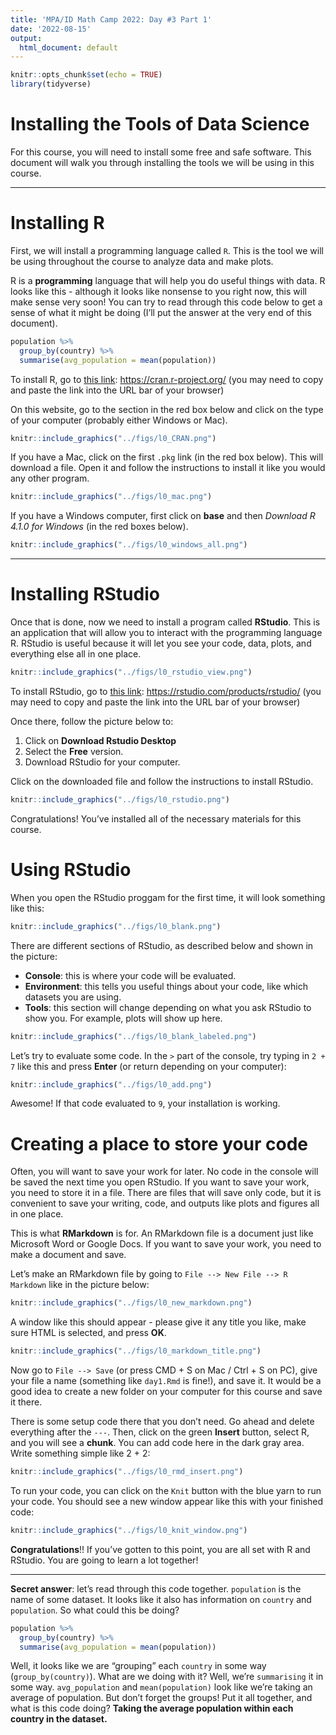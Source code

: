 ```yaml
---
title: 'MPA/ID Math Camp 2022: Day #3 Part 1'
date: '2022-08-15'
output:
  html_document: default
---
```


```r
knitr::opts_chunk$set(echo = TRUE)
library(tidyverse)
```

# Installing the Tools of Data Science

For this course, you will need to install some free and safe software. This document will walk you through installing the tools we will be using in this course.

------------------------------------------------------------------------

# Installing R

First, we will install a programming language called `R`. This is the tool we will be using throughout the course to analyze data and make plots.

R is a **programming** language that will help you do useful things with data. R looks like this - although it looks like nonsense to you right now, this will make sense very soon! You can try to read through this code below to get a sense of what it might be doing (I'll put the answer at the very end of this document).

```r
population %>%
  group_by(country) %>%
  summarise(avg_population = mean(population))
```

To install R, go to [this link](https://cran.r-project.org/): <https://cran.r-project.org/> (you may need to copy and paste the link into the URL bar of your browser)

On this website, go to the section in the red box below and click on the type of your computer (probably either Windows or Mac).

```r
knitr::include_graphics("../figs/l0_CRAN.png")
```

If you have a Mac, click on the first `.pkg` link (in the red box below). This will download a file. Open it and follow the instructions to install it like you would any other program.

```r
knitr::include_graphics("../figs/l0_mac.png")
```

If you have a Windows computer, first click on **base** and then *Download R 4.1.0 for Windows* (in the red boxes below).

```r
knitr::include_graphics("../figs/l0_windows_all.png")
```

------------------------------------------------------------------------

# Installing RStudio

Once that is done, now we need to install a program called **RStudio**. This is an application that will allow you to interact with the programming language R. RStudio is useful because it will let you see your code, data, plots, and everything else all in one place.

```r
knitr::include_graphics("../figs/l0_rstudio_view.png")
```

To install RStudio, go to [this link](https://rstudio.com/products/rstudio): <https://rstudio.com/products/rstudio/> (you may need to copy and paste the link into the URL bar of your browser)

Once there, follow the picture below to:

1.  Click on **Download Rstudio Desktop**
2.  Select the **Free** version.
3.  Download RStudio for your computer.

Click on the downloaded file and follow the instructions to install RStudio.

```r
knitr::include_graphics("../figs/l0_rstudio.png")
```

Congratulations! You've installed all of the necessary materials for this course.

# Using RStudio

When you open the RStudio proggam for the first time, it will look something like this:

```r
knitr::include_graphics("../figs/l0_blank.png")
```

There are different sections of RStudio, as described below and shown in the picture:

-   **Console**: this is where your code will be evaluated.
-   **Environment**: this tells you useful things about your code, like which datasets you are using.
-   **Tools**: this section will change depending on what you ask RStudio to show you. For example, plots will show up here.

```r
knitr::include_graphics("../figs/l0_blank_labeled.png")
```

Let's try to evaluate some code. In the `>` part of the console, try typing in `2 + 7` like this and press **Enter** (or return depending on your computer):

```r
knitr::include_graphics("../figs/l0_add.png")
```

Awesome! If that code evaluated to `9`, your installation is working.

# Creating a place to store your code

Often, you will want to save your work for later. No code in the console will be saved the next time you open RStudio. If you want to save your work, you need to store it in a file. There are files that will save only code, but it is convenient to save your writing, code, and outputs like plots and figures all in one place.

This is what **RMarkdown** is for. An RMarkdown file is a document just like Microsoft Word or Google Docs. If you want to save your work, you need to make a document and save.

Let's make an RMarkdown file by going to `File --> New File --> R Markdown` like in the picture below:

```r
knitr::include_graphics("../figs/l0_new_markdown.png")
```

A window like this should appear - please give it any title you like, make sure HTML is selected, and press **OK**.

```r
knitr::include_graphics("../figs/l0_markdown_title.png")
```

Now go to `File --> Save` (or press CMD + S on Mac / Ctrl + S on PC), give your file a name (something like `day1.Rmd` is fine!), and save it. It would be a good idea to create a new folder on your computer for this course and save it there.

There is some setup code there that you don't need. Go ahead and delete everything after the `---`. Then, click on the green **Insert** button, select R, and you will see a **chunk**. You can add code here in the dark gray area. Write something simple like 2 + 2:

```r
knitr::include_graphics("../figs/l0_rmd_insert.png")
```

To run your code, you can click on the `Knit` button with the blue yarn to run your code. You should see a new window appear like this with your finished code:

```r
knitr::include_graphics("../figs/l0_knit_window.png")
```

**Congratulations**!! If you've gotten to this point, you are all set with R and RStudio. You are going to learn a lot together!

------------------------------------------------------------------------

**Secret answer**: let's read through this code together. `population` is the name of some dataset. It looks like it also has information on `country` and `population`. So what could this be doing?

```r
population %>%
  group_by(country) %>%
  summarise(avg_population = mean(population))
```

Well, it looks like we are "grouping" each `country` in some way (`group_by(country)`). What are we doing with it? Well, we're `summarising` it in some way. `avg_population` and `mean(population)` look like we're taking an average of population. But don't forget the groups! Put it all together, and what is this code doing? **Taking the average population within each country in the dataset.**

::: {.tocify-extend-page data-unique="tocify-extend-page" style="height: 0;"}
:::
